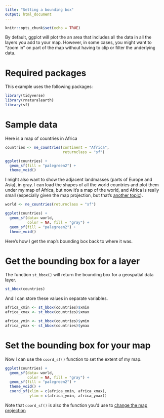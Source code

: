 ```yaml
---
title: "Setting a bounding box"
output: html_document
---
```


```r
knitr::opts_chunk$set(echo = TRUE)
```

By default, ggplot will plot the an area that includes all the data in 
all the layers you add to your map. However, in some cases, you might
want to "zoom in" on part of the map without having to clip or filter
the underlying data.

# Required packages

This example uses the following packages:

```r
library(tidyverse)
library(rnaturalearth)
library(sf)
```

# Sample data

Here is a map of countries in Africa

```r
countries <- ne_countries(continent = "Africa",
                          returnclass = "sf")

ggplot(countries) +
  geom_sf(fill = "palegreen2") +
  theme_void()

```

I might also want to show the adjacent landmasses (parts of Europe and Asia), in gray.
I can load the shapes of all the world countries and plot them under my map of 
Africa, but now it's a map of the world, and Africa is really small (especially
given the map projection, but that's [another topic](https://c-voulgaris.github.io/VIS-2128-F22/a2-files/skill-ggplot-proj.html){target="_blank"}).

```r
world <- ne_countries(returnclass = "sf")

ggplot(countries) +
  geom_sf(data= world,
          color = NA, fill = "gray") +
  geom_sf(fill = "palegreen2") +
  theme_void()
```

Here's how I get the map's bounding box back to where it was. 

# Get the bounding box for a layer

The function `st_bbox()` will return the bounding box for a 
geospatial data layer.

```r
st_bbox(countries)
```

And I can store these values in separate variables.

```r
africa_xmin <- st_bbox(countries)$xmin
africa_xmax <- st_bbox(countries)$xmax

africa_ymin <- st_bbox(countries)$ymin
africa_ymax <- st_bbox(countries)$ymax
```

# Set the bounding box for your map

Now I can use the `coord_sf()` function to set the extent of my map.

```r
ggplot(countries) +
  geom_sf(data= world,
          color = NA, fill = "gray") +
  geom_sf(fill = "palegreen2") +
  theme_void() +
  coord_sf(xlim = c(africa_xmin, africa_xmax),
           ylim = c(africa_ymin, africa_ymax))
```

Note that `coord_sf()` is also the function you'd use to 
[change the map projection](https://c-voulgaris.github.io/VIS-2128-F22/a2-files/skill-ggplot-proj.html){target="_blank"}